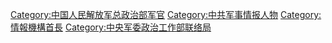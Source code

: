 [[Category:中国人民解放军总政治部军官|Category:中国人民解放军总政治部军官]]
[[Category:中共军事情报人物|Category:中共军事情报人物]]
[[Category:情報機構首長|Category:情報機構首長]]
[[Category:中央军委政治工作部联络局|Category:中央军委政治工作部联络局]]